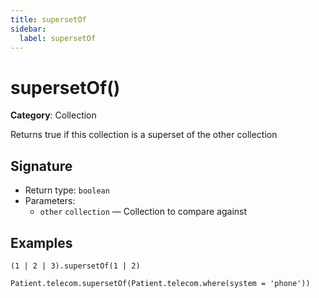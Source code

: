 ```yaml
---
title: supersetOf
sidebar:
  label: supersetOf
---
```


# supersetOf()

**Category**: Collection

Returns true if this collection is a superset of the other collection

## Signature

- Return type: `boolean`
- Parameters:
  - `other` `collection` — Collection to compare against

## Examples

```fhirpath
(1 | 2 | 3).supersetOf(1 | 2)
```

```fhirpath
Patient.telecom.supersetOf(Patient.telecom.where(system = 'phone'))
```

